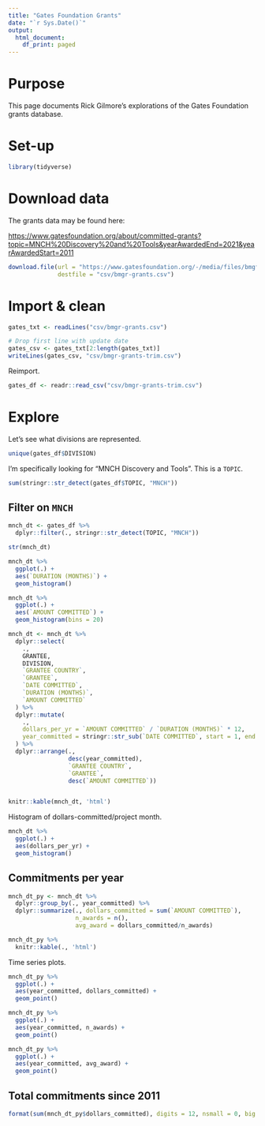 ```yaml
---
title: "Gates Foundation Grants"
date: "`r Sys.Date()`"
output:
  html_document:
    df_print: paged
---
```


# Purpose

This page documents Rick Gilmore's explorations of the Gates Foundation grants database.

# Set-up

```r
library(tidyverse)
```

# Download data

The grants data may be found here:

<https://www.gatesfoundation.org/about/committed-grants?topic=MNCH%20Discovery%20and%20Tools&yearAwardedEnd=2021&yearAwardedStart=2011>

```r
download.file(url = "https://www.gatesfoundation.org/-/media/files/bmgf-grants.csv",
              destfile = "csv/bmgr-grants.csv")
```

# Import & clean

```r
gates_txt <- readLines("csv/bmgr-grants.csv")

# Drop first line with update date
gates_csv <- gates_txt[2:length(gates_txt)]
writeLines(gates_csv, "csv/bmgr-grants-trim.csv")
```

Reimport.

```r
gates_df <- readr::read_csv("csv/bmgr-grants-trim.csv")
```

# Explore

Let's see what divisions are represented.

```r
unique(gates_df$DIVISION)
```
I'm specifically looking for "MNCH Discovery and Tools". This is a `TOPIC`.

```r
sum(stringr::str_detect(gates_df$TOPIC, "MNCH"))
```

## Filter on `MNCH`

```r
mnch_dt <- gates_df %>%
  dplyr::filter(., stringr::str_detect(TOPIC, "MNCH"))

str(mnch_dt)
```

```r
mnch_dt %>%
  ggplot(.) +
  aes(`DURATION (MONTHS)`) +
  geom_histogram()
```

```r
mnch_dt %>%
  ggplot(.) +
  aes(`AMOUNT COMMITTED`) +
  geom_histogram(bins = 20)
```

```r
mnch_dt <- mnch_dt %>%
  dplyr::select(
    .,
    GRANTEE,
    DIVISION,
    `GRANTEE COUNTRY`,
    `GRANTEE`,
    `DATE COMMITTED`,
    `DURATION (MONTHS)`,
    `AMOUNT COMMITTED`
  ) %>%
  dplyr::mutate(
    .,
    dollars_per_yr = `AMOUNT COMMITTED` / `DURATION (MONTHS)` * 12,
    year_committed = stringr::str_sub(`DATE COMMITTED`, start = 1, end = 4)
  ) %>%
  dplyr::arrange(.,
                 desc(year_committed),
                 `GRANTEE COUNTRY`,
                 `GRANTEE`,
                 desc(`AMOUNT COMMITTED`))


knitr::kable(mnch_dt, 'html')
```

Histogram of dollars-committed/project month.

```r
mnch_dt %>%
  ggplot(.) +
  aes(dollars_per_yr) +
  geom_histogram()
```

## Commitments per year

```r
mnch_dt_py <- mnch_dt %>%
  dplyr::group_by(., year_committed) %>%
  dplyr::summarize(., dollars_committed = sum(`AMOUNT COMMITTED`),
                   n_awards = n(),
                   avg_award = dollars_committed/n_awards)

mnch_dt_py %>%
  knitr::kable(., 'html')
```

Time series plots.

```r
mnch_dt_py %>%
  ggplot(.) +
  aes(year_committed, dollars_committed) +
  geom_point()
```

```r
mnch_dt_py %>%
  ggplot(.) +
  aes(year_committed, n_awards) +
  geom_point()
```

```r
mnch_dt_py %>%
  ggplot(.) +
  aes(year_committed, avg_award) +
  geom_point()
```

## Total commitments since 2011

```r
format(sum(mnch_dt_py$dollars_committed), digits = 12, nsmall = 0, big.mark = ",")
```

